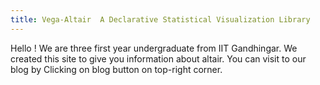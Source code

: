 ```yaml
---
title: Vega-Altair  A Declarative Statistical Visualization Library
---
```


Hello ! We are three first year undergraduate from IIT Gandhingar. We created this site to give you information about altair.
You can visit to our blog by Clicking on blog button on top-right corner.